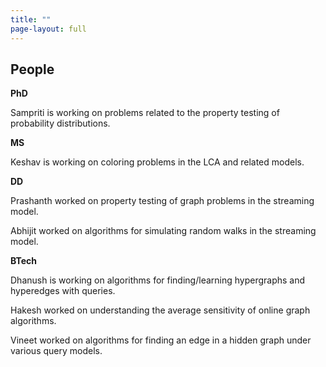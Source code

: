 ```yaml
---
title: ""
page-layout: full
---
```


::: {.grid}

::: {.g-col-9}

## People

**PhD**

::: {.callout-note icon=false collapse=true title="Sampriti Roy (2018 - )"}

Sampriti is working on problems related to the property testing of probability distributions.

:::

**MS**

::: {.callout-note icon=false collapse=true title="Keshav Tiwari (2021 - )"}

Keshav is working on coloring problems in the LCA and related models.

:::

**DD**

::: {.callout-note icon=false collapse=true title="T Prashanth (2021-22)"}

Prashanth worked on property testing of graph problems in the streaming model.

:::

::: {.callout-note icon=false collapse=true title="B Abhijit (2022-23)"}

Abhijit worked on algorithms for simulating random walks in the streaming model.

:::

**BTech**

::: {.callout-note icon=false collapse=true title="K Dhanush (2023-24)"}

Dhanush is working on algorithms for finding/learning hypergraphs and hyperedges with queries.

:::

::: {.callout-note icon=false collapse=true title="D Hakesh (2022-23)"}

Hakesh worked on understanding the average sensitivity of online graph algorithms.

:::

::: {.callout-note icon=false collapse=true title="Vineet Dhandharia (2022-23)"}

Vineet worked on algorithms for finding an edge in a hidden graph under various query models.

:::

::: 

::: 